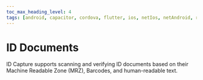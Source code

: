 ```yaml
---
toc_max_heading_level: 4
tags: [android, capacitor, cordova, flutter, ios, netIos, netAndroid, react-native, titanium, web, xamarinIos, xamarinAndroid, xamarinForms]
---
```


# ID Documents

ID Capture supports scanning and verifying ID documents based on their Machine Readable Zone (MRZ), Barcodes, and human-readable text.


<IdDocuments/>

